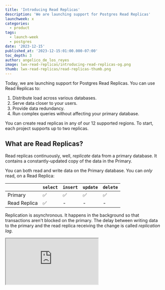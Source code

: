 ```yaml
---
title: 'Introducing Read Replicas'
description: 'We are launching support for Postgres Read Replicas'
launchweek: x
categories:
  - product
tags:
  - launch-week
  - postgres
date: '2023-12-15'
published_at: '2023-12-15:01:00.000-07:00'
toc_depth: 3
author: angelico_de_los_reyes
image: lwx-read-replicas/introducing-read-replicas-og.png
thumb: lwx-read-replicas/read-replicas-thumb.png
---
```


Today, we are launching support for Postgres Read Replicas. You can use Read Replicas to:

1. Distribute load across various databases.
2. Serve data closer to your users.
3. Provide data redundancy.
4. Run complex queries without affecting your primary database.

You can create read replicas in any of our 12 supported regions. To start, each project supports up to two replicas.

## What are Read Replicas?

Read replicas continuously, well, _replicate_ data from a primary database. It contains a constantly-updated copy of the data in the Primary.

You can both read and write data on the Primary database. You can _only_ read, on a Read Replica:

|              | `select` | `insert` | `update` | `delete` |
| ------------ | -------- | -------- | -------- | -------- |
| Primary      | ✅       | ✅       | ✅       | ✅       |
| Read Replica | ✅       | -        | -        | -        |

Replication is asynchronous. It happens in the background so that transactions aren't blocked on the primary. The delay between writing data to the primary and the read replica receiving the change is called _replication lag_.

<div className="video-container">
  <iframe
    className="w-full"
    src="https://www.youtube-nocookie.com/embed/PX3R1fXjJ2M"
    title="YouTube video player"
    allow="accelerometer; autoplay; clipboard-write; encrypted-media; fullscreen; gyroscope; picture-in-picture; web-share"
    allowfullscreen
  />
</div>

## Why Read Replicas?

To scale your database, you have two choices: horizontal scaling and vertical scaling. Vertical scaling involves adding more RAM and CPU to your existing server. Our 16XL [compute add-on](https://supabase.com/docs/guides/platform/compute-add-ons) has 64 cores CPU and 256 GB RAM - sufficient for almost any well-architected workload.

However, certain workloads may push against the CPU and memory limits of a single server. There’s a limit to how much you can scale vertically. Most cloud providers do not provide instances larger than our 16XL specifications.

This is where horizontal scaling is useful. You can add read replicas to scale more easily. Instead of a single database handling all of your traffic, you can split the traffic across multiple databases.

<Admonition type="note" label="Compute Size">

Our read replicas will inherit the compute size of its primary. They will eventually scale independently.

</Admonition>

Read replicas are great for reducing the load on your primary database. For instance, you can designate one of your read replicas for analytical tasks. This way, a runaway query in a read replica won't impact the primary.

One of the best features of read replicas is that you can launch them in a different region from your primary. This moves the data closer to your users - querying the nearest read replica for data minimizes overall application latency. We are working on making this easier, stay tuned!

The main drawback of horizontal scaling is complexity. Typically, you need to manage replication lag, handle recovery when a replica fails, and implement some level of application level changes to fully utilize the read replica. In line with our promise to “make Postgres simpler for developers”, we have handled most of that complexity for you:

## Using Read Replicas

You can manage and visualize read replicas from the [infrastructure settings page](https://supabase.com/dashboard/project/_/settings/infrastructure).

<Img
  src="/images/blog/lwx-read-replicas/read-replicas-02.png"
  alt="Read Replicas in the dashboard"
/>

In the SQL editor, you can choose if you want to run the query on the primary or one of the read replicas.

<Img src="/images/blog/lwx-read-replicas/read-replicas.png" alt="Read Replicas" />

To make use of your read replicas, copy your connection string for the read replica, update your apps to use the new read replica and you are done! A unique connection pool is also provisioned for each read replica via [Supavisor](https://github.com/supabase/supavisor).

Each replica also has its own associated instance of [PostgREST](https://supabase.com/docs/guides/api), a Data API for [REST](/docs/guides/api) and [GraphQL](/docs/guides/graphql). You can directly access each PostgREST instance, similar to connecting to a specific read replica. Alternatively, we offer a load-balancing endpoint which uses a round-robin strategy to route to each of the PostgREST instances.

## Implementation

Postgres offers various methods to replicate data, each with trade-offs. We use the following native methods:

### Streaming replication

Postgres generates a Write Ahead Log (WAL) as database changes occur. With streaming replication, these changes stream from the primary to the read replica server. The WAL alone is sufficient to reconstruct the database to its current state.

This replication method is fast, since changes are streamed directly from the primary to the read replica. On the other hand, it faces challenges when the read replica can't keep up with the WAL changes from its primary. This can happen when the read replica is too small, running on degraded hardware, or has a heavier workload running.

To address this, Postgres does provide tunable configuration, like `wal_keep_size`, to adjust the WAL retained by the primary. If the read replica fails to “catch up” before the WAL surpasses the `wal_keep_size` setting, the replication is terminated. Tuning is a bit of an art - the amount of WAL required is variable for every situation.

### File-based Log shipping

In this replication method, the primary continuously buffers WAL changes to a local file and then sends the file to the read replica. If multiple read replicas are present, files could also be sent to an intermediary location accessible by all. The read replica then reads the WAL files and applies those changes. There is higher replication lag than streaming replication since the primary buffers the changes locally first. It also means there is a small chance that WAL changes do not reach read replicas if the primary goes down before the file is transferred. In these cases, if the primary fails a replica using streaming replication would (in most cases) be more up-to-date than a replica using file-based log shipping.

### File-Based Log shipping 🤝 Streaming replication

We use a hybrid approach to address the limitations of each method.

<Img
  src={{
    dark: '/images/blog/lwx-read-replicas/streaming-replication-dark.png',
    light: '/images/blog/lwx-read-replicas/streaming-replication-light.png',
  }}
  alt="Streaming replication"
/>

Streaming replication minimizes replication lag, while file-based log shipping provides a fallback. For file-based log shipping, we use our existing Point In Time Recovery (PITR) infrastructure. We regularly archive files from the primary using [WAL-G](https://github.com/wal-g/wal-g), an open source archival and restoration tool, and ship the WAL files to S3.

We combine it with streaming replication to reduce replication lag. Once WAL-G files have been synced from S3, read replicas connect to the primary and stream the WAL directly.

## What's coming

### Automatic Failover

With automatic failovers, a read replica is promoted to be the primary if the primary is unhealthy. This feature is currently only available on our enterprise plan. However, we are planning to extend this to all paid plans. The introduction of self-serve read replicas is a step in that direction.

### Geo-based load balancing

Currently, we have implemented a round-robin strategy of routing PostgREST requests to the different databases. This is useful for sharing the load across the primary and the read replica, but in cases where latency is important, you might want to always route to the closest database instead.

### Supabase Products leveraging Replicas

We are working on support for database-level load balancing through [Supavisor](https://supabase.com/blog/supavisor-postgres-connection-pooler). When routing database traffic through Supavisor, it routes write queries to the primary and splits read queries between the primary and read replica. This distributes load to all your databases without any changes to your application. Other Supabase products like Auth, Storage, and Realtime use the database heavily. We are working on adding read replica support to these products, so that they can leverage the read replica when appropriate. This means they won’t just query the primary but will also use the read replica’s compute when possible.

## Pricing and Availability

Read replicas are priced like regular databases for compute and storage. There is also a per-GB cost for WAL transfer between the primary and read replica. The total price is the sum of:

- The compute instance of the read replica. The compute hours used by your read replica will be added to the total compute hours used by your organization and charged at the same rate.
- The disk size of the read replica will be charged at the same rate of 0.125$ / GB
- Any WAL transfer between the primary and read replica will be charged at 9c / GB

[Sign-ups](https://forms.supabase.com/read-replica) for early access of self-serve Read Replica support are now open. Following which we will progressively rollout self-serve Read Replica support to all paid plans over the next few months.
